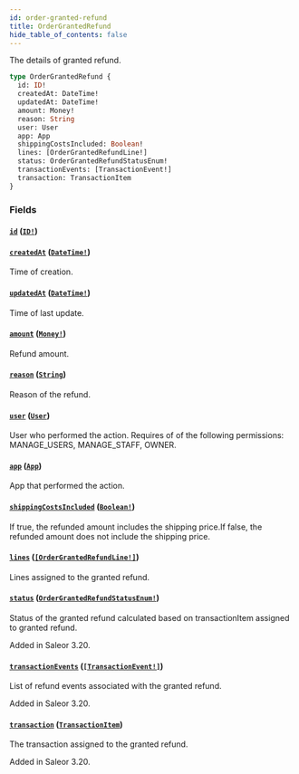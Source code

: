 ```yaml
---
id: order-granted-refund
title: OrderGrantedRefund
hide_table_of_contents: false
---
```


The details of granted refund.

```graphql
type OrderGrantedRefund {
  id: ID!
  createdAt: DateTime!
  updatedAt: DateTime!
  amount: Money!
  reason: String
  user: User
  app: App
  shippingCostsIncluded: Boolean!
  lines: [OrderGrantedRefundLine!]
  status: OrderGrantedRefundStatusEnum!
  transactionEvents: [TransactionEvent!]
  transaction: TransactionItem
}
```

### Fields

#### [`id`](#) ([`ID!`](../../../developer/api-reference/scalars/id))

#### [`createdAt`](#) ([`DateTime!`](../../../developer/api-reference/scalars/date-time))

Time of creation.

#### [`updatedAt`](#) ([`DateTime!`](../../../developer/api-reference/scalars/date-time))

Time of last update.

#### [`amount`](#) ([`Money!`](../../../developer/api-reference/objects/money))

Refund amount.

#### [`reason`](#) ([`String`](../../../developer/api-reference/scalars/string))

Reason of the refund.

#### [`user`](#) ([`User`](../../../developer/api-reference/objects/user))

User who performed the action. Requires of of the following permissions: MANAGE_USERS, MANAGE_STAFF, OWNER.

#### [`app`](#) ([`App`](../../../developer/api-reference/objects/app))

App that performed the action.

#### [`shippingCostsIncluded`](#) ([`Boolean!`](../../../developer/api-reference/scalars/boolean))

If true, the refunded amount includes the shipping price.If false, the refunded amount does not include the shipping price.

#### [`lines`](#) ([`[OrderGrantedRefundLine!]`](../../../developer/api-reference/objects/order-granted-refund-line))

Lines assigned to the granted refund.

#### [`status`](#) ([`OrderGrantedRefundStatusEnum!`](../../../developer/api-reference/enums/order-granted-refund-status-enum))

Status of the granted refund calculated based on transactionItem assigned to granted refund.

Added in Saleor 3.20.

#### [`transactionEvents`](#) ([`[TransactionEvent!]`](../../../developer/api-reference/objects/transaction-event))

List of refund events associated with the granted refund.

Added in Saleor 3.20.

#### [`transaction`](#) ([`TransactionItem`](../../../developer/api-reference/objects/transaction-item))

The transaction assigned to the granted refund.

Added in Saleor 3.20.
